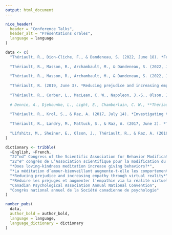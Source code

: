 ```yaml
---
output: html_document
---
```


\setlength{\parindent}{-0.2in}
\setlength{\leftskip}{0.2in}
\setlength{\parskip}{8pt}
\footnotesize

```r
nice_header(
  header = "Conference Talks",
  header_alt = "Présentations orales",
  language = language
)
```

```r
data <- c(
  "Thériault, R., Dion-Cliche, F., & Dandeneau, S. (2022, June 18). *Fear of negative evaluation moderates the effect of social inclusion and social feedback on fundamental needs*. 2022 Canadian Psychological Association Annual National Convention, Calgary, AB.",
  
  "Thériault, R., Masson, R., Archambault, M., & Dandeneau, S. (2022, June 9). *Does loving-kindness meditation increase giving behaviors?* 22^nd^ Congress of the Scientific Association for Behavior Modification: Kindness and Resilience: The Faces of Adaptation, Montréal, QC.", 
  
  "Thériault, R., Masson, R., Archambault, M., & Dandeneau, S. (2022, June 16-20). *Does loving-kindness meditation increase giving behaviors?* Tenth SELF International Conference, Québec, QC.",
  
  "Thériault, R. (2019, June 3). *Reducing prejudice and increasing empathy through virtual reality*. 2019 Congress of the Humanities and Social Sciences, Vancouver, BC.",
  
  "Thériault, R., Corber, L., MacLean, C. W., Napoleon, J.-S., Olson, J. A., & Raz, A. (2018, August 24). *Can suggestion affect pulmonary function in children with suspected asthma?* 21^st^ World Congress of Medical and Clinical Hypnosis, Montréal, QC.",
  
  # Dennie, A., Djehounke, L., Light, E., Chamberlain, C. W., **Thériault, R.**, Krol, S., Olson, J., & Raz, A. (2018, June 5). *Walking a mile in another's shoes: Can virtual reality decrease prejudice?* Research Day of the Douglas Hospital Research Centre and McGill Department of Psychiatry, Montréal, QC.
  
  "Thériault, R., Krol, S., & Raz, A. (2017, July 14). *Investigating the effects of mental versus embodied perspective-taking on prejudice*. 5^th^ World Congress on Positive Psychology, Montréal, QC.",
  
  "Thériault, R., Landry, M., Mattuck, S., & Raz, A. (2017, June 2). *The Rubber Hand Illusion: Does load affect EEG & electrodermal activity?* Research Day of the Douglas Hospital Research Centre and McGill Department of Psychiatry, Montréal, QC.",
  
  "Lifshitz, M., Sheiner, E., Olson, J., Thériault, R., & Raz, A. (2016, October 6). *On suggestibility and placebo.* 67^th^ meeting of the Society for Clinical and Experimental Hypnosis, Boston, MA."
)

dictionary <- tribble(
  ~English, ~French,
  "22^nd^ Congress of the Scientific Association for Behavior Modification: Kindness and Resilience: The Faces of Adaptation",
  "22^e^ congrès de L’Association scientifique pour la modification du comportement : Bienveillance et résilience : les visages de l’adaptation",
  "*Does loving-kindness meditation increase giving behaviors?*", 
  "*La méditation d’amour-bienveillant augmente-t-elle les comportements de don?*",
  "*Reducing prejudice and increasing empathy through virtual reality*", 
  "*Réduire les préjugés et augmenter l'empathie via la réalité virtuelle*",
  "Canadian Psychological Association Annual National Convention",
  "Congrès national annuel de la Société canadienne de psychologie"
)

number_pubs(
  data, 
  author_bold = author_bold, 
  language = language, 
  language_dictionary = dictionary
)

```
